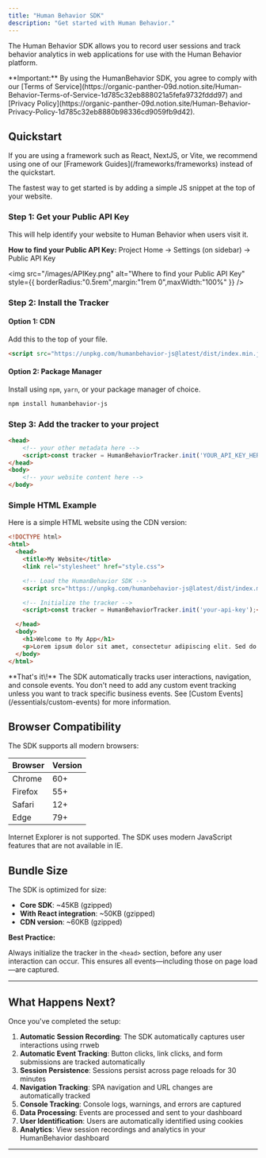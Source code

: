 ```yaml
---
title: "Human Behavior SDK"
description: "Get started with Human Behavior."
---
```


The Human Behavior SDK allows you to record user sessions and track behavior analytics in web applications for use with the Human Behavior platform.

<Warning>
  **Important:** By using the HumanBehavior SDK, you agree to comply with our [Terms of Service](https://organic-panther-09d.notion.site/Human-Behavior-Terms-of-Service-1d785c32eb888021a5fefa9732fddd97) and [Privacy Policy](https://organic-panther-09d.notion.site/Human-Behavior-Privacy-Policy-1d785c32eb8880b98336cd9059fb9d42).
</Warning>

## Quickstart

<Note>
  If you are using a framework such as React, NextJS, or Vite, we recommend using one of our [Framework Guides](/frameworks/frameworks) instead of the quickstart.
</Note>

The fastest way to get started is by adding a simple JS snippet at the top of your website.

### Step 1: Get your Public API Key

This will help identify your website to Human Behavior when users visit it.

<Info>
  <b>How to find your Public API Key:</b> Project Home → Settings (on sidebar) → Public API Key
</Info>

<img
  src="/images/APIKey.png"
  alt="Where to find your Public API Key"
  style={{ borderRadius:"0.5rem",margin:"1rem 0",maxWidth:"100%" }}
/>

### Step 2: Install the Tracker

#### Option 1: CDN

Add this to the top of your file.

```html
<script src="https://unpkg.com/humanbehavior-js@latest/dist/index.min.js"></script>
```

#### Option 2: Package Manager

Install using `npm`, `yarn`, or your package manager of choice.

```bash
npm install humanbehavior-js
```

### Step 3: Add the tracker to your project

```html
<head>
	<!-- your other metadata here -->
	<script>const tracker = HumanBehaviorTracker.init('YOUR_API_KEY_HERE');</script>
</head>
<body>
	<!-- your website content here -->
</body>
```

### Simple HTML Example

Here is a simple HTML website using the CDN version:

```html
<!DOCTYPE html>
<html>
  <head>
    <title>My Website</title>
    <link rel="stylesheet" href="style.css">

    <!-- Load the HumanBehavior SDK -->
    <script src="https://unpkg.com/humanbehavior-js@latest/dist/index.min.js"></script>

    <!-- Initialize the tracker -->
    <script>const tracker = HumanBehaviorTracker.init('your-api-key');</script>

  </head>
  <body>
    <h1>Welcome to My App</h1>
    <p>Lorem ipsum dolor sit amet, consectetur adipiscing elit. Sed do eiusmod tempor incididunt ut labore et dolore magna aliqua.</p>
  </body>
</html>
```

<Note>
  **That's it\!** The SDK automatically tracks user interactions, navigation, and console events. You don't need to add any custom event tracking unless you want to track specific business events. See [Custom Events](/essentials/custom-events) for more information.
</Note>

## Browser Compatibility

The SDK supports all modern browsers:

| Browser | Version |
| ------- | ------- |
| Chrome  | 60\+    |
| Firefox | 55\+    |
| Safari  | 12\+    |
| Edge    | 79\+    |

<Warning>
  Internet Explorer is not supported. The SDK uses modern JavaScript features that are not available in IE.
</Warning>

## Bundle Size

The SDK is optimized for size:

- **Core SDK**: ~45KB (gzipped)
- **With React integration**: ~50KB (gzipped)
- **CDN version**: ~60KB (gzipped)

<Note>
  <b>Best Practice:</b>

  Always initialize the tracker in the <code>\<head\></code> section, before any user interaction can occur. This ensures all events—including those on page load—are captured.
</Note>

---

## What Happens Next?

Once you've completed the setup:

1. **Automatic Session Recording**: The SDK automatically captures user interactions using rrweb
2. **Automatic Event Tracking**: Button clicks, link clicks, and form submissions are tracked automatically
3. **Session Persistence**: Sessions persist across page reloads for 30 minutes
4. **Navigation Tracking**: SPA navigation and URL changes are automatically tracked
5. **Console Tracking**: Console logs, warnings, and errors are captured
6. **Data Processing**: Events are processed and sent to your dashboard
7. **User Identification**: Users are automatically identified using cookies
8. **Analytics**: View session recordings and analytics in your HumanBehavior dashboard

---